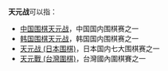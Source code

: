 '''天元战'''可以指：

* [[中国围棋天元战|中国围棋天元战]]，中国国内围棋赛之一
* [[韩国围棋天元战|韩国围棋天元战]]，韩国国内围棋赛之一
* [[天元战_(日本围棋)|天元战 (日本围棋)]]，日本国内七大围棋赛之一
* [[天元戰_(台灣圍棋)|天元戰 (台灣圍棋)]]，台灣國內圍棋賽之一

{{disambig|Cat=組織機構消歧義}}